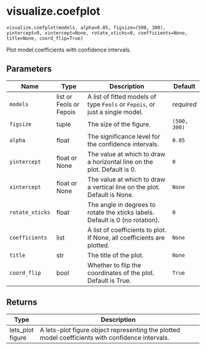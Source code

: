 # visualize.coefplot { #pyfixest.visualize.coefplot }

`visualize.coefplot(models, alpha=0.05, figsize=(500, 300), yintercept=0, xintercept=None, rotate_xticks=0, coefficients=None, title=None, coord_flip=True)`

Plot model coefficients with confidence intervals.

## Parameters

| Name            | Type                    | Description                                                                   | Default      |
|-----------------|-------------------------|-------------------------------------------------------------------------------|--------------|
| `models`        | list or Feols or Fepois | A list of fitted models of type `Feols` or `Fepois`, or just a single model.  | _required_   |
| `figsize`       | tuple                   | The size of the figure.                                                       | `(500, 300)` |
| `alpha`         | float                   | The significance level for the confidence intervals.                          | `0.05`       |
| `yintercept`    | float or None           | The value at which to draw a horizontal line on the plot. Default is 0.       | `0`          |
| `xintercept`    | float or None           | The value at which to draw a vertical line on the plot. Default is None.      | `None`       |
| `rotate_xticks` | float                   | The angle in degrees to rotate the xticks labels. Default is 0 (no rotation). | `0`          |
| `coefficients`  | list                    | A list of coefficients to plot. If None, all coefficients are plotted.        | `None`       |
| `title`         | str                     | The title of the plot.                                                        | `None`       |
| `coord_flip`    | bool                    | Whether to flip the coordinates of the plot. Default is True.                 | `True`       |

## Returns

| Type             | Description                                                                                      |
|------------------|--------------------------------------------------------------------------------------------------|
| lets_plot figure | A lets-plot figure object representing the plotted model coefficients with confidence intervals. |